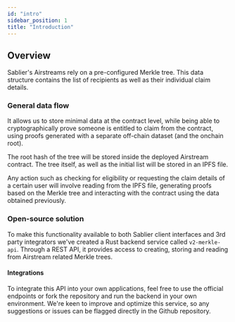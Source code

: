 ```yaml
---
id: "intro"
sidebar_position: 1
title: "Introduction"
---
```



## Overview

Sablier's Airstreams rely on a pre-configured Merkle tree. This data structure contains the list of recipients as well
as their individual claim details.

### General data flow

It allows us to store minimal data at the contract level, while being able to cryptographically prove someone is
entitled to claim from the contract, using proofs generated with a separate off-chain dataset (and the onchain root).

The root hash of the tree will be stored inside the deployed Airstream contract. The tree itself, as well as the initial
list will be stored in an IPFS file.

Any action such as checking for eligibility or requesting the claim details of a certain user will involve reading from
the IPFS file, generating proofs based on the Merkle tree and interacting with the contract using the data obtained
previously.

### Open-source solution

To make this functionality available to both Sablier client interfaces and 3rd party integrators we've created a Rust
backend service called `v2-merkle-api`. Through a REST API, it provides access to creating, storing and reading from
Airstream related Merkle trees.

#### Integrations

To integrate this API into your own applications, feel free to use the official endpoints or fork the repository and run
the backend in your own environment. We're keen to improve and optimize this service, so any suggestions or issues can
be flagged directly in the Github repository.

<LinkPreview
  href="https://github.com/sablier-labs/v2-merkle-api"
  icon="github"
  subtitle="Github - sablier-labs/v2-merkle-api"
  title="Sablier V2 Merkle API (Rust)"
/>
